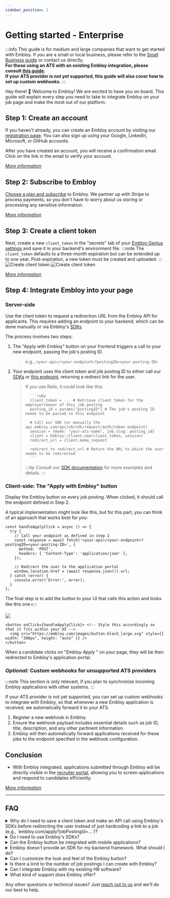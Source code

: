 ```yaml
---
sidebar_position: 2
---
```


# Getting started - Enterprise

:::info
This guide is for medium and large companies that want to get started with Embloy. If you are a small or local business, please refer to the [Small Business guide](/docs/guides/get-started-small-business) or contact us directly.
<br/>**For those using an ATS with an existing Embloy integration, please consult [this guide](/docs/guides/get-started-integrations).**
<br/>**If your ATS provider is not yet supported, this guide will also cover how to set up custom webhooks.**
:::

Hey there! 👋 Welcome to Embloy! We are excited to have you on board. This guide will explain every step you need to take to integrate Embloy on your job page and make the most out of our platform.

## Step 1: Create an account

If you haven't already, you can create an Embloy account by visiting our [registration page](https://embloy.com/register). You can also sign up using your Google, LinkedIn, Microsoft, or GitHub accounts.

After you have created an account, you will receive a confirmation email. Click on the link in the email to verify your account.

_[More information](/docs/category/account)_

## Step 2: Subscribe to Embloy

[Choose a plan and subscribe](https://genius.embloy.com/settings?tab=billing) to Embloy. We partner up with Stripe to process payments, so you don't have to worry about us storing or processing any sensitive information.

_[More information](/docs/category/subscriptions)_

## Step 3: Create a client token 

Next, create a new `client_token` in the "secrets" tab of your [Embloy Genius settings](https://genius.embloy.com/settings?tab=secrets) and save it in your backend's environment file. 
  :::note
  The `client_token` defaults to a three-month expiration but can be extended up to one year. Post-expiration, a new token must be created and uploaded.
  :::
![Create client token](./create-client_token.png)
![Create client token](./create-client_token-2.png)

_[More information](/docs/core/tokens/token_info#client-token)_


## Step 4: Integrate Embloy into your page

### Server-side

Use the client token to request a redirection URL from the Embloy API for applicants. This requires adding an endpoint to your backend, which can be done manually or via Embloy's [SDKs](/docs/sdks/overview).

The process involves two steps:

1.  The "Apply with Embloy" button on your frontend triggers a call to your new endpoint, passing the job's posting ID.

    > e.g., `<your-api>/<your-endpoint>?postingID=<your-posting-ID>`

2.  Your endpoint uses the client token and job posting ID to either call our [SDKs](/docs/sdks/overview) or [this endpoint](https://docs.embloy.com/#7629b41f-882f-4897-bacd-5b900378eac6), returning a redirect link for the user.

    > If you use Rails, it could look like this:
    >
    >       ```ruby
    >       client_token = ... # Retrieve client token for the employer/owner of this job posting
    >       posting_id = params["postingID"] # The job's posting ID  needs to be passed to this endpoint
    >
    >       # Call our SDK (or manually the api.embloy.com/api/v0/sdk/request/auth/token endpoint)
    >       session = {mode: "your-ats-name", job_slug: posting_id}
    >       client = Embloy::Client.new(client_token, session)
    >       redirect_url = client.make_request
    >
    >       redirect_to redirect_url # Return the URL to which the user needs to be redirected
    >       ```
    >
    > :::tip
    > Consult our [SDK documentation](/docs/sdks/overview.mdx) for more examples and details.
    > :::

### Client-side: The "Apply with Embloy" button

Display the Embloy button on every job posting. When clicked, it should call the endpoint defined in Step 2.

A typical implementation might look like this, but for this part, you can think of an approach that works best for you:

```TSX title="application-form.tsx"
const handleApplyClick = async () => {
  try {
    // Call your endpoint as defined in step 2
    const response = await fetch('<your-api>/<your-endpoint>?postingID=<your-posting-ID>', {
      method: 'POST',
      headers: { 'Content-Type': 'application/json' },
    });

    // Redirect the user to the application portal
    window.location.href = (await response.json()).url;
  } catch (error) {
    console.error('Error:', error);
  }
};
```

<div style={{ display: 'flex', alignItems: 'center', justifyContent: 'space-between' }}>
  <p>The final step is to add the button to your UI that calls this action and looks like this one 👉</p>
  <a><img src="https://embloy.com/images/button-black_large.svg" style={{ width: "250px", height: "auto" }} /></a>
</div>

```TSX title="app/application-form.tsx"
<button onClick={handleApplyClick}> <!-- Style this accordingly so that it fits within your UI -->
  <img src="https://embloy.com/images/button-black_large.svg" style={{ width: "300px", height: "auto" }} />
</button>
```

When a candidate clicks on "_Embloy Apply_ " on your page, they will be then redirected to Embloy's application portal.

### _Optional:_ Custom webhooks for unsupported ATS providers

:::note
This section is only relevant, if you plan to synchronize incoming Embloy applications with other systems. 
:::

If your ATS provider is not yet supported, you can set up custom webhooks to integrate with Embloy, so that whenever a new Embloy application is received, we automatically forward it to your ATS.

1. Register a new webhook in Embloy.
2. Ensure the webhook payload includes essential details such as job ID, title, description, and any other pertinent information.
3. Embloy will then automatically forward applications received for these jobs to the endpoint specified in the webhook configuration.

## Conclusion

- With Embloy integrated, applications submitted through Embloy will be directly visible in the [recruiter portal](https://genius.embloy.com/), allowing you to screen applications and respond to candidates efficiently.

_[More information](/docs/category/manage-applications/)_

---

## FAQ

<details>
<summary>Why do I need to save a client token and make an API call using Embloy's SDKs before redirecting the user instead of just hardcoding a link to a job (e.g., `embloy.com/apply?jobPostingId=...`)?</summary>

_There are two reasons for this:_

1. _**Security**: We need to ensure that applications for a certain job are only submitted from a site where the employer has uploaded the application form (e.g., your job posting). For this, we need the client token._
2. _**Request Authentication**: We need to verify that a redirection to our portal has been done by an Embloy customer who is authorized for this action. Hence, to authenticate the request, you call our SDKs using your (secret) client token to return a (public and short-lived) request token which we then verify._
</details>

<details>
<summary>Do I need to use Embloy's SDKs?</summary>

_**No**. You can use our [open-source SDKs](https://github.com/embloy) out of convenience, but if you don't want to, you can do it manually by calling [this endpoint](https://docs.embloy.com/#7629b41f-882f-4897-bacd-5b900378eac6)._

</details>

<details>
<summary>Can the Embloy button be integrated with mobile applications?</summary>

_**Yes**. The process for integrating the Embloy button with mobile applications is similar to integrating it with a website, as described above. You need to implement the same features in your mobile application as you would for a website. You can either use our soon-to-be-released [mobile SDKs](http://localhost:3000/docs/category/mobile-sdks) or do it manually by calling [this endpoint](https://docs.embloy.com/#7629b41f-882f-4897-bacd-5b900378eac6). If you need help with this, [**please contact us**](https://about.embloy.com/en/contact) and we'll do our best to help._

</details>

<details>
<summary>Embloy doesn't provide an SDK for my backend framework. What should I do?</summary>

_We try to provide SDKs for the most popular frameworks, but if we don't support yours yet, [**please contact us**](https://about.embloy.com/en/contact) and we'll either create a new SDK or explain in detail how to do it manually using [this endpoint](https://docs.embloy.com/#7629b41f-882f-4897-bacd-5b900378eac6)._

</details>

<details>
<summary>Can I customize the look and feel of the Embloy button?</summary>

_Currently, we offer a few [default buttons](https://github.com/Embloy/Embloy-Examples#Embloy-Button), to accommodate for light and dark backgrounds. If you need a different style, [**please contact us**](https://about.embloy.com/en/contact) and we'll do our best to help._

</details>

<details>
<summary>Is there a limit to the number of job postings I can create with Embloy?</summary>

_The number of job postings you can create depends on the subscription plan you have chosen. Please refer to our [subscription features](/docs/core/subscriptions/subscription_features) for details on the job posting limits for each plan. If you need to increase your limit, you can upgrade your plan at any time from your account's [billing settings](https://embloy.com/dashboard/billing)._

</details>

<details>
<summary>Can I integrate Embloy with my existing HR software?</summary>

_Yes, Embloy offers integration capabilities with various HR software solutions. If your HR software is not directly supported, you can use our API or set up custom webhooks to connect Embloy with your system. For more information on integrating Embloy with your HR software, please visit our [integration documentation](/docs/category/guides) and the ['How to connect Embloy with your ATS' page](/docs/guides/get-started-integrations)._

</details>

<details>
<summary>What kind of support does Embloy offer?</summary>

_Embloy provides multiple support channels to ensure you have the help you need. These include email support and a comprehensive documentation. For more complex issues or integration assistance, [reach out to us](https://about.embloy.com/en/contact) and we'll do our best to help._

</details>

Any other questions or technical issues? Just [reach out to us](https://about.embloy.com/en/contact) and we'll do our best to help.
